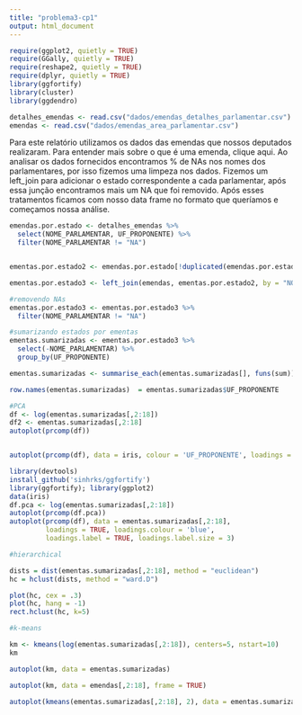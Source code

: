 ```yaml
---
title: "problema3-cp1"
output: html_document
---
```



```r
require(ggplot2, quietly = TRUE)
require(GGally, quietly = TRUE)
require(reshape2, quietly = TRUE)
require(dplyr, quietly = TRUE)
library(ggfortify)
library(cluster)
library(ggdendro)

```


```r
detalhes_emendas <- read.csv("dados/emendas_detalhes_parlamentar.csv")
emendas <- read.csv("dados/emendas_area_parlamentar.csv")

``` 


Para este relatório utilizamos os dados das emendas que nossos deputados realizaram. Para entender mais sobre o que é uma emenda, clique aqui. 
Ao analisar os dados fornecidos encontramos % de NAs nos nomes dos parlamentares, por isso fizemos uma limpeza nos dados. Fizemos um left_join para adicionar o estado correspondente a cada parlamentar, após essa junção encontramos mais um NA que foi removido. Após esses tratamentos ficamos com nosso data frame no formato que queríamos e começamos nossa análise.
```r

emendas.por.estado <- detalhes_emendas %>%
  select(NOME_PARLAMENTAR, UF_PROPONENTE) %>%
  filter(NOME_PARLAMENTAR != "NA")


ementas.por.estado2 <- emendas.por.estado[!duplicated(emendas.por.estado), ]

ementas.por.estado3 <- left_join(emendas, ementas.por.estado2, by = "NOME_PARLAMENTAR")

#removendo NAs
ementas.por.estado3 <- ementas.por.estado3 %>%
  filter(NOME_PARLAMENTAR != "NA")

#sumarizando estados por ementas
ementas.sumarizadas <- ementas.por.estado3 %>%
  select(-NOME_PARLAMENTAR) %>%
  group_by(UF_PROPONENTE)

ementas.sumarizadas <- summarise_each(ementas.sumarizadas[], funs(sum))

row.names(ementas.sumarizadas)  = ementas.sumarizadas$UF_PROPONENTE

``` 


```r
#PCA 
df <- log(ementas.sumarizadas[,2:18])
df2 <- ementas.sumarizadas[,2:18]
autoplot(prcomp(df))


autoplot(prcomp(df), data = iris, colour = 'UF_PROPONENTE', loadings = TRUE)

library(devtools)
install_github('sinhrks/ggfortify')
library(ggfortify); library(ggplot2)
data(iris)
df.pca <- log(ementas.sumarizadas[,2:18])
autoplot(prcomp(df.pca))
autoplot(prcomp(df), data = ementas.sumarizadas[,2:18],
         loadings = TRUE, loadings.colour = 'blue',
         loadings.label = TRUE, loadings.label.size = 3)
```

```r
#hierarchical

dists = dist(ementas.sumarizadas[,2:18], method = "euclidean")
hc = hclust(dists, method = "ward.D")

plot(hc, cex = .3)
plot(hc, hang = -1)
rect.hclust(hc, k=5)

``` 



```r
#k-means

km <- kmeans(log(ementas.sumarizadas[,2:18]), centers=5, nstart=10)
km

autoplot(km, data = ementas.sumarizadas)

autoplot(km, data = emendas[,2:18], frame = TRUE)

autoplot(kmeans(ementas.sumarizadas[,2:18], 2), data = ementas.sumarizadas)


```




